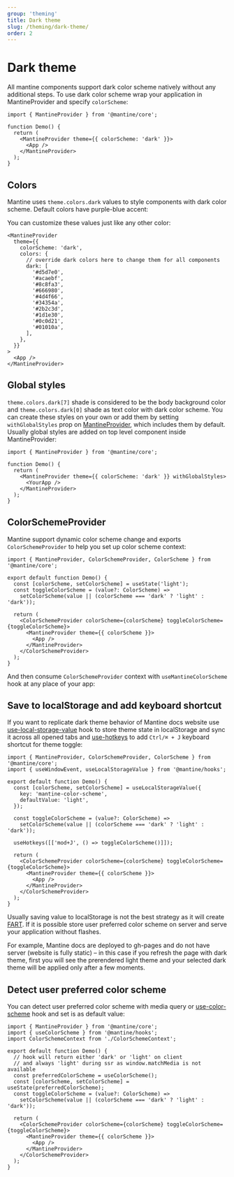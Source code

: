 ```yaml
---
group: 'theming'
title: Dark theme
slug: /theming/dark-theme/
order: 2
---
```



# Dark theme

All mantine components support dark color scheme natively without any additional steps.
To use dark color scheme wrap your application in MantineProvider and specify `colorScheme`:

```tsx
import { MantineProvider } from '@mantine/core';

function Demo() {
  return (
    <MantineProvider theme={{ colorScheme: 'dark' }}>
      <App />
    </MantineProvider>
  );
}
```

## Colors

Mantine uses `theme.colors.dark` values to style components with dark color scheme.
Default colors have purple-blue accent:

<ColorsGroup group="dark" noTitle />

You can customize these values just like any other color:

```tsx
<MantineProvider
  theme={{
    colorScheme: 'dark',
    colors: {
      // override dark colors here to change them for all components
      dark: [
        '#d5d7e0',
        '#acaebf',
        '#8c8fa3',
        '#666980',
        '#4d4f66',
        '#34354a',
        '#2b2c3d',
        '#1d1e30',
        '#0c0d21',
        '#01010a',
      ],
    },
  }}
>
  <App />
</MantineProvider>
```

## Global styles

`theme.colors.dark[7]` shade is considered to be the body background color and `theme.colors.dark[0]` shade as text color with dark color scheme.
You can create these styles on your own or add them by setting `withGlobalStyles` prop on [MantineProvider](/theming/mantine-provider/), which includes them by default.
Usually global styles are added on top level component inside MantineProvider:

```tsx
import { MantineProvider } from '@mantine/core';

function Demo() {
  return (
    <MantineProvider theme={{ colorScheme: 'dark' }} withGlobalStyles>
      <YourApp />
    </MantineProvider>
  );
}
```

## ColorSchemeProvider

Mantine support dynamic color scheme change and exports `ColorSchemeProvider` to
help you set up color scheme context:

```tsx
import { MantineProvider, ColorSchemeProvider, ColorScheme } from '@mantine/core';

export default function Demo() {
  const [colorScheme, setColorScheme] = useState('light');
  const toggleColorScheme = (value?: ColorScheme) =>
    setColorScheme(value || (colorScheme === 'dark' ? 'light' : 'dark'));

  return (
    <ColorSchemeProvider colorScheme={colorScheme} toggleColorScheme={toggleColorScheme}>
      <MantineProvider theme={{ colorScheme }}>
        <App />
      </MantineProvider>
    </ColorSchemeProvider>
  );
}
```

And then consume `ColorSchemeProvider` context with `useMantineColorScheme` hook at any place of your app:

<Demo data={darkThemeToggle} />

## Save to localStorage and add keyboard shortcut

If you want to replicate dark theme behavior of Mantine docs website use [use-local-storage-value](/hooks/use-local-storage-value/)
hook to store theme state in localStorage and sync it across all opened tabs and [use-hotkeys](/hooks/use-hotkeys/)
to add `Ctrl/⌘ + J` keyboard shortcut for theme toggle:

```tsx
import { MantineProvider, ColorSchemeProvider, ColorScheme } from '@mantine/core';
import { useWindowEvent, useLocalStorageValue } from '@mantine/hooks';

export default function Demo() {
  const [colorScheme, setColorScheme] = useLocalStorageValue({
    key: 'mantine-color-scheme',
    defaultValue: 'light',
  });

  const toggleColorScheme = (value?: ColorScheme) =>
    setColorScheme(value || (colorScheme === 'dark' ? 'light' : 'dark'));

  useHotkeys([['mod+J', () => toggleColorScheme()]]);

  return (
    <ColorSchemeProvider colorScheme={colorScheme} toggleColorScheme={toggleColorScheme}>
      <MantineProvider theme={{ colorScheme }}>
        <App />
      </MantineProvider>
    </ColorSchemeProvider>
  );
}
```

Usually saving value to localStorage is not the best strategy as it will create
[FART](https://css-tricks.com/flash-of-inaccurate-color-theme-fart/).
If it is possible store user preferred color scheme on server and serve your application without flashes.

For example, Mantine docs are deployed to gh-pages and do not have server (website is fully static) –
in this case if you refresh the page with dark theme, first you will see the prerendered light theme
and your selected dark theme will be applied only after a few moments.

## Detect user preferred color scheme

You can detect user preferred color scheme with media query or [use-color-scheme](/hooks/use-color-scheme/)
hook and set is as default value:

```tsx
import { MantineProvider } from '@mantine/core';
import { useColorScheme } from '@mantine/hooks';
import ColorSchemeContext from './ColorSchemeContext';

export default function Demo() {
  // hook will return either 'dark' or 'light' on client
  // and always 'light' during ssr as window.matchMedia is not available
  const preferredColorScheme = useColorScheme();
  const [colorScheme, setColorScheme] = useState(preferredColorScheme);
  const toggleColorScheme = (value?: ColorScheme) =>
    setColorScheme(value || (colorScheme === 'dark' ? 'light' : 'dark'));

  return (
    <ColorSchemeProvider colorScheme={colorScheme} toggleColorScheme={toggleColorScheme}>
      <MantineProvider theme={{ colorScheme }}>
        <App />
      </MantineProvider>
    </ColorSchemeProvider>
  );
}
```
